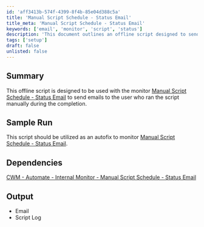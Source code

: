 ```yaml
---
id: 'aff3413b-574f-4399-8f4b-85e04d388c5a'
title: 'Manual Script Schedule - Status Email'
title_meta: 'Manual Script Schedule - Status Email'
keywords: ['email', 'monitor', 'script', 'status']
description: 'This document outlines an offline script designed to send emails to users who manually run the script, providing completion notifications. It serves as an autofix for monitoring the Manual Script Schedule - Status Email, ensuring users are kept informed of the script execution status.'
tags: ['setup']
draft: false
unlisted: false
---
```

## Summary

This offline script is designed to be used with the monitor [Manual Script Schedule - Status Email](https://proval.itglue.com/DOC-5078775-15475750) to send emails to the user who ran the script manually during the completion.

## Sample Run

This script should be utilized as an autofix to monitor [Manual Script Schedule - Status Email](https://proval.itglue.com/DOC-5078775-15475750).

## Dependencies

[CWM - Automate - Internal Monitor - Manual Script Schedule - Status Email](https://proval.itglue.com/DOC-5078775-15475750)

## Output

- Email
- Script Log











